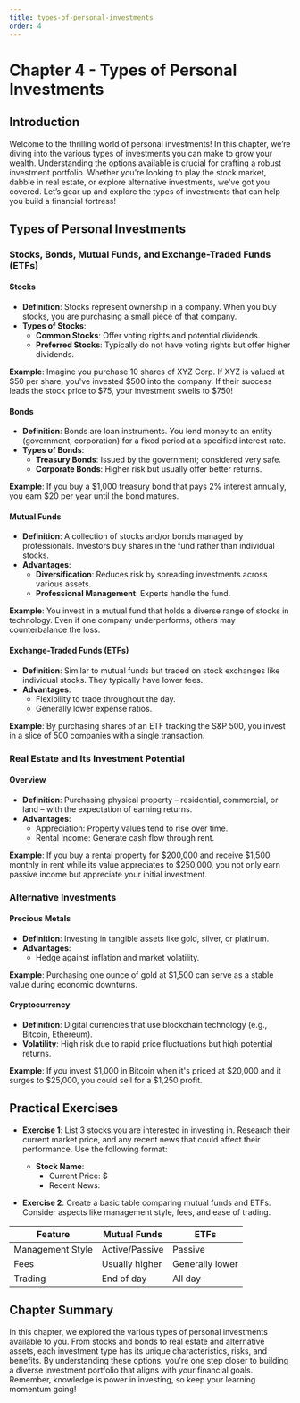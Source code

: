 ```yaml
---
title: types-of-personal-investments
order: 4
---
```


# Chapter 4 - Types of Personal Investments

## Introduction
Welcome to the thrilling world of personal investments! In this chapter, we’re diving into the various types of investments you can make to grow your wealth. Understanding the options available is crucial for crafting a robust investment portfolio. Whether you're looking to play the stock market, dabble in real estate, or explore alternative investments, we've got you covered. Let’s gear up and explore the types of investments that can help you build a financial fortress!

## Types of Personal Investments

### Stocks, Bonds, Mutual Funds, and Exchange-Traded Funds (ETFs)

#### Stocks
- **Definition**: Stocks represent ownership in a company. When you buy stocks, you are purchasing a small piece of that company.
- **Types of Stocks**:
  - **Common Stocks**: Offer voting rights and potential dividends.
  - **Preferred Stocks**: Typically do not have voting rights but offer higher dividends.
  
**Example**: Imagine you purchase 10 shares of XYZ Corp. If XYZ is valued at $50 per share, you've invested $500 into the company. If their success leads the stock price to $75, your investment swells to $750!

#### Bonds
- **Definition**: Bonds are loan instruments. You lend money to an entity (government, corporation) for a fixed period at a specified interest rate.
- **Types of Bonds**:
  - **Treasury Bonds**: Issued by the government; considered very safe.
  - **Corporate Bonds**: Higher risk but usually offer better returns.

**Example**: If you buy a $1,000 treasury bond that pays 2% interest annually, you earn $20 per year until the bond matures.

#### Mutual Funds
- **Definition**: A collection of stocks and/or bonds managed by professionals. Investors buy shares in the fund rather than individual stocks.
- **Advantages**:
  - **Diversification**: Reduces risk by spreading investments across various assets.
  - **Professional Management**: Experts handle the fund.

**Example**: You invest in a mutual fund that holds a diverse range of stocks in technology. Even if one company underperforms, others may counterbalance the loss.

#### Exchange-Traded Funds (ETFs)
- **Definition**: Similar to mutual funds but traded on stock exchanges like individual stocks. They typically have lower fees.
- **Advantages**:
  - Flexibility to trade throughout the day.
  - Generally lower expense ratios.

**Example**: By purchasing shares of an ETF tracking the S&P 500, you invest in a slice of 500 companies with a single transaction.

### Real Estate and Its Investment Potential

#### Overview
- **Definition**: Purchasing physical property – residential, commercial, or land – with the expectation of earning returns.
- **Advantages**:
  - Appreciation: Property values tend to rise over time.
  - Rental Income: Generate cash flow through rent.
  
**Example**: If you buy a rental property for $200,000 and receive $1,500 monthly in rent while its value appreciates to $250,000, you not only earn passive income but appreciate your initial investment.

### Alternative Investments

#### Precious Metals
- **Definition**: Investing in tangible assets like gold, silver, or platinum.
- **Advantages**:
  - Hedge against inflation and market volatility.
  
**Example**: Purchasing one ounce of gold at $1,500 can serve as a stable value during economic downturns.

#### Cryptocurrency
- **Definition**: Digital currencies that use blockchain technology (e.g., Bitcoin, Ethereum).
- **Volatility**: High risk due to rapid price fluctuations but high potential returns.

**Example**: If you invest $1,000 in Bitcoin when it's priced at $20,000 and it surges to $25,000, you could sell for a $1,250 profit.

## Practical Exercises

- **Exercise 1**: List 3 stocks you are interested in investing in. Research their current market price, and any recent news that could affect their performance. Use the following format:
  - **Stock Name**:
    - Current Price: $
    - Recent News:

- **Exercise 2**: Create a basic table comparing mutual funds and ETFs. Consider aspects like management style, fees, and ease of trading.

| Feature                  | Mutual Funds                           | ETFs                                 |
|--------------------------|---------------------------------------|--------------------------------------|
| Management Style         | Active/Passive                        | Passive                              |
| Fees                     | Usually higher                        | Generally lower                      |
| Trading                  | End of day                           | All day                              |

## Chapter Summary
In this chapter, we explored the various types of personal investments available to you. From stocks and bonds to real estate and alternative assets, each investment type has its unique characteristics, risks, and benefits. By understanding these options, you're one step closer to building a diverse investment portfolio that aligns with your financial goals. Remember, knowledge is power in investing, so keep your learning momentum going!